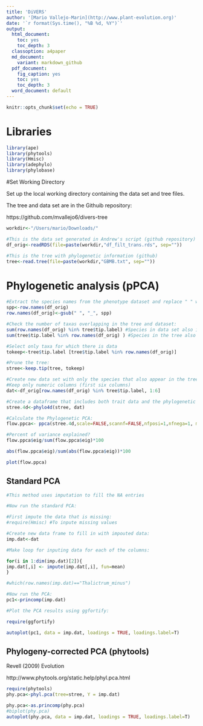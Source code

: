 ```yaml
---
title: 'DiVERS'
author: '[Mario Vallejo-Marin](http://www.plant-evolution.org)'
date: '`r format(Sys.time(), "%B %d, %Y")`'
output:
  html_document:
    toc: yes
    toc_depth: 3
  classoption: a4paper
  md_document:
    variant: markdown_github
  pdf_document:
    fig_caption: yes
    toc: yes
    toc_depth: 3
  word_document: default
---
```

  
```r
knitr::opts_chunk$set(echo = TRUE)
```

# Libraries

```r
library(ape)
library(phytools)
library(Hmisc)
library(adephylo)
library(phylobase)
```


#Set Working Directory

Set up the local working directory containing the data set and tree files.

The tree and data set are in the Githuib repository:

https://github.com/mvallejo6/divers-tree

```r
workdir<-"/Users/mario/Downloads/"

#This is the data set generated in Andrew's script (github repository)
df_orig<-readRDS(file=paste(workdir,"df_filt_trans.rds", sep=""))

#This is the tree with phylogenetic information (github)
tree<-read.tree(file=paste(workdir,"GBMB.txt", sep=""))

```

# Phylogenetic analysis (pPCA)


```r
#Extract the species names from the phenotype dataset and replace " " with "_":
spp<-row.names(df_orig)
row.names(df_orig)<-gsub(" ", "_", spp)

#Check the number of taxas overlapping in the tree and dataset:
sum(row.names(df_orig) %in% tree$tip.label) #Species in data set also in the tree
sum(tree$tip.label %in% row.names(df_orig) ) #Species in the tree also in the dataset

#Select only taxa for which there is data
tokeep<-tree$tip.label [tree$tip.label %in% row.names(df_orig)] 

#Prune the tree:
stree<-keep.tip(tree, tokeep)

#Create new data set with only the species that also appear in the tree:
#Keep only numeric columns (first six columns)
dat<-df_orig[row.names(df_orig) %in% tree$tip.label, 1:6] 

#Create a dataframe that includes both trait data and the phylogenetic tree:
stree.4d<-phylo4d(stree, dat)

#Calculate the Phylogenetic PCA:
flow.ppca<- ppca(stree.4d,scale=FALSE,scannf=FALSE,nfposi=1,nfnega=1, method="Abouheif")

#Percent of variance explained?
flow.ppca$eig/sum(flow.ppca$eig)*100

abs(flow.ppca$eig)/sum(abs(flow.ppca$eig))*100

plot(flow.ppca)


```

## Standard PCA


```r

#This method uses imputation to fill the NA entries

#Now run the standard PCA:

#First impute the data that is missing:
#require(Hmisc) #To inpute missing values

#Create new data frame to fill in with impouted data:
imp.dat<-dat

#Make loop for inputing data for each of the columns:

for(i in 1:dim(imp.dat)[2]){
imp.dat[,i] <- impute(imp.dat[,i], fun=mean)
}

#which(row.names(imp.dat)=="Thalictrum_minus")

#Now run the PCA:
pc1<-princomp(imp.dat)

#Plot the PCA results using ggfortify:

require(ggfortify)

autoplot(pc1, data = imp.dat, loadings = TRUE, loadings.label=T)


```

## Phylogeny-corrected PCA (phytools)

Revell (2009) Evolution

http://www.phytools.org/static.help/phyl.pca.html


```r
require(phytools)
phy.pca<-phyl.pca(tree=stree, Y = imp.dat)

phy.pca<-as.princomp(phy.pca)
#biplot(phy.pca)
autoplot(phy.pca, data = imp.dat, loadings = TRUE, loadings.label=T)



```


